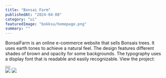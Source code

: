 ---
title: "Bonsai Farm"
publishedAt: "2024-04-08"
category: "ui"
featuredImage: "bokksu/homepage.png"
summary: ""
---

BonsaiFarm is an online e-commerce website that sells Bonsais trees. It uses earth tones to achieve a natural feel. The design features different shades of brown and opacity for some backgrounds. The typography uses a display font that is readable and easily recognizable. View the project:

<div>
  <Button
    href="https://xd.adobe.com/view/ed599d0a-ebfc-4387-b45b-3ada06595d59-b80a/"
    title="View project"
    className="mt-4 mb-12"
  />
</div>

<div className="flex flex-col gap-y-8">
  <Image
    src="/projects/bonsaifarm/screenshot-1.png"
    width={1440}
    height={1000}
  />
  <Image src="/projects/bonsaifarm/homepage.png" width={1440} height={1000} />
</div>
